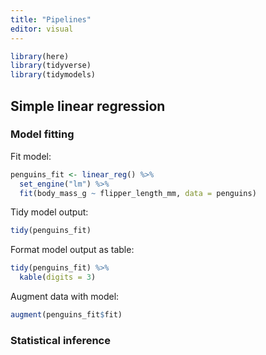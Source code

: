 ```yaml
---
title: "Pipelines"
editor: visual
---
```


```r
library(here)
library(tidyverse)
library(tidymodels)
```

## Simple linear regression

### Model fitting

Fit model:

```r
penguins_fit <- linear_reg() %>%
  set_engine("lm") %>%
  fit(body_mass_g ~ flipper_length_mm, data = penguins)
```

Tidy model output:

```r
tidy(penguins_fit)
```

Format model output as table:

```r
tidy(penguins_fit) %>%
  kable(digits = 3)
```

Augment data with model:

```r
augment(penguins_fit$fit)
```

### Statistical inference
